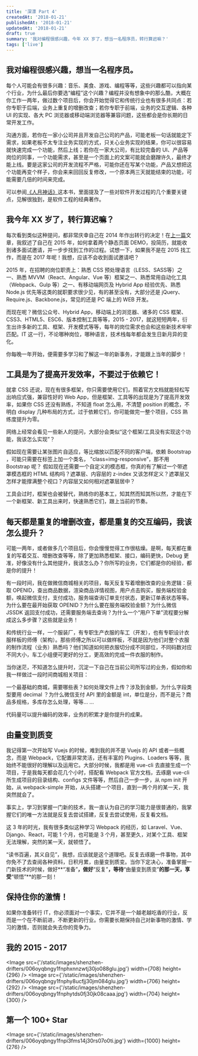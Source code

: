 ```yaml
---
title: '深漂 Part 4'
createdAt: '2018-01-21'
publishedAt: '2018-01-21'
updatedAt: '2018-01-21'
draft: true
summary: '我对编程很感兴趣，今年 XX 岁了，想当一名程序员，转行算迟嘛？'
tags: ['live']
---
```


## 我对编程很感兴趣，想当一名程序员。

每个人可能会有很多兴趣：音乐、美食、游戏、编程等等，这些兴趣都可以指向某个行业，为什么最后你要选“编程”这个兴趣？编程并没有想象中的那么酷，大概在你工作一两年，做过数个项目后，你会开始觉得它和传统行业也有很多共同点：若你专职于后端，业务上重复的增删改查；若你专职于前端，业务的交互逻辑、各种 UI 的实现、各大 PC 浏览器或移动端浏览器等兼容问题，这些都会是你长期的日常开发工作。

沟通方面，若你在一家小公司并且开发自己公司的产品，可能老板一句话就能定下需求，如果老板不太专注业务实现的方式，只关心业务实现的结果，你可以很容易就快速完成一个功能，然后上线；若你在一家大公司，有比较完备的 UI、产品等岗位的同事，一个功能需求，甚至是一个页面上的文案可能就会磨蹭许久，最终才能上线。要是这家公司的开发流程不严格，可能你还在写某个功能，产品又想把这个功能再变个样子，你会来来回回反复修改，一个原本两三天就能结束的功能，可能需要几倍的时间来完成。

可以参阅[《人月神话》](https://book.douban.com/subject/1102259/)这本书，里面提及了一些对软件开发过程的几个重要关键点，见解很独到，是软件工程的经典著作。

## 我今年 XX 岁了，转行算迟嘛？

每次看到类似这种提问，都非常庆幸自己在 2014 年作出转行的决定！在[上一篇](/posts/shenzhen-drifters-part-3)文章，我叙述了自己在 2015 年，如何拿着两个静态页面 DEMO，投简历，就能收到诸多面试邀请，并一步步找到工作的过程。试想一下，如果我不是在 2015 找工作，而是在 2017 年呢！我想，应该不会收到面试邀请吧？

2015 年，在招聘的岗位职责上：熟悉 CSS 预处理语言（LESS、SASS等）之一、熟悉 MVVM（React、Angular、Vue 等）框架之一、熟悉常用自动化工具（Webpack、Gulp 等）之一、有移动端网页及 Hybrid App 经验优先、熟悉 Node.js 优先等这类的就职要求很少见，有的甚至没有，大部分还是 jQuery、Require.js、Backbone.js，常见的还是 PC 端上的 WEB 开发。

而现在呢？微信公众号、Hybrid App，移动端上的浏览器、诸多的 CSS 框架、CSS3、HTML5、ESC6、版本控制工具等等，2015 - 2017，就这短短两年，衍生出许多新的工具、框架、开发模式等等，每年的岗位需求也会和这些新技术牢牢匹配。IT 这一行，不论哪种岗位，哪种语言，技术栈每年都会发生日新月异的变化。

你每晚一年开始，便需要多学习和了解这一年的新事务，才能跟上当年的脚步！

## 工具是为了提高开发效率，不要过于依赖它！

就拿 CSS 还说，现在有很多框架，你只需要使用它们，照着官方文档就能轻松写出响应式强，兼容性好的 Web App，但是框架、工具等的出现是为了提高开发效率，如果你 CSS 还没有熟练，不知道 float 怎么用，不清楚 position 的概念，不明白 display 几种布局的方式，过于依赖它们，你可能做完一整个项目，CSS 熟练度提升为零。

网络上经常会看见一些新人的提问，大部分会类似“这个框架/工具没有实现这个功能，我该怎么实现”？

假如现在需要让某张图片自适应，等比缩放以匹配不同的客户端，依赖 Bootstrap ，可能只需要在标签上加一个类名， "class=img-responsive”，那不用 Bootstrap 呢？ 假如现在还需要一个自定义的模态框，你真的有了解过一个带遮罩模态框的 HTML 结构吗？遮罩层、内容层的 z-index 又该怎样定义？遮罩层又怎样才能撑满整个视口？内容层又如何相对遮罩层居中？

工具会过时，框架也会被替代，熟练你的基本工，知其然而知其所以然，才能在下一个新框架、新工具出来时，快速熟悉它们，跟上当前的节奏。

## 每天都是重复的增删改查，都是重复的交互编码，我该怎么提升？

可能一两年，或者做多几个项目后，你会慢慢觉得工作很枯燥。是啊，每天都在重复的写着交互、增删改查等等，除了更加熟悉框架、接口，编码更快，Debug 更准，好像没有什么其他提升，我该怎么办？你所写的业务，它们都是你的经验，都是你的提升！

有一段时间，我在做微信商城相关的项目，每天反复写着增删改查的业务逻辑：获取 OPENID，查出商品数据，渲染商品详情视图，用户点击购买，服务端校验金额，唤起微信支付，支付成功，服务端查询订单支付状态，更新订单表状态等等。为什么要在最开始获取 OPENID？为什么要在服务端校验金额？为什么微信 JSSDK 返回支付成功，还需要服务端去查询？为什么一个“用户下单”流程要分解成这么多步骤？这些就是业务！

和传统行业一样，一个服装厂，有专职生产衣服的车工（开发），也有专职设计衣服样板的师傅（架构）。那些师傅之所以可以做样板，不就是因为他们对整个衣服的制作流程（业务）熟悉吗？他们知道如何把衣服切分成不同部位，不同码数对应不同大小，车工小组便可更好的分工，更高效的完成一件衣服的制作。

当你迷茫，不知道怎么提升时，沉淀一下自己在当前公司所写过的业务，假如你和我一样做过一段时间商城相关项目：

一个最基础的商城，需要哪些表？如何处理文件上传？涉及到金额，为什么字段类型要用 decimal ？为什么微信支付 API 里的金额是 int，单位是分，而不是元？商品多规格，多库存怎么处理，等等... ...

代码量可以提升编码的效率，业务的积累才是你提升的成果。

## 由量变到质变

我记得第一次开始写 Vuejs 的时候，难到我的并不是 Vuejs 的 API 或者一些概念，而是 Webpack，它配置非常灵活，还有丰富的 Plugins、Loaders 等等，我始终不能很好的理解以及运用它。大部分时候，我都是用 vue-cli 去直接生成一个项目，于是我每天都会花几个小时，搭配看 Webpack 官方文档，去琢磨 vue-cli 所生成项目的目录结构、configs 文件等等，然后自己一步一步，从 npm init 开始，从 webpack-simple 开始，从头搭建一个项目，直到一两个月的某一天，我突然就会了。

事实上，学习到掌握一门新的技术，我一直认为自己的学习能力是很普通的，我掌握它们的唯一方法就是反复去尝试搭建，反复去尝试使用，反复看文档。

这 3 年的时光，我有很多类似这种学习 Webpack 的经历，如 Laravel、Vue、Django、React，可能 1 个月，也可能是 3 个月，甚至更久，对某个工具、框架无法理解，突然的某一天，就顿悟了。

“读书百遍，其义自见”，我想，应该就是这个道理吧。反复去琢磨一件事物，其中你免不了去查阅各种资料，日积月累，由量变到质变。当你下定决心，准备掌握一门新技术的时候，做好**“准备”**，做好**“反复”**，等待**“由量变到质变”**的那一天，享受**“顿悟”**的那一刻！

## 保持住你的激情！

如果你准备转行 IT，你必须面对一个事实，它并不是一个越老越吃香的行业，反而是一个在不断前进，不断更新的行业。你需要长期保持自己对新事物的激情、学习的激情，否则就会失去你的竞争力。

## 我的 2015 - 2017
<Image src={'/static/images/shenzhen-drifters/006oyqbngy1fnphxnnzwtj30jo088glu.jpg'} width={708} height={296} />
<Image src={'/static/images/shenzhen-drifters/006oyqbngy1fnphy8ucfjj30jm084glu.jpg'} width={706} height={292} />
<Image src={'/static/images/shenzhen-drifters/006oyqbngy1fnphytds0fj30jk08caaa.jpg'} width={704} height={300} />


## 第一个 100+ Star
<Image src={'/static/images/shenzhen-drifters/006oyqbngy1fnpi3fms14j30rs07o0ti.jpg'} width={1000} height={276} />
